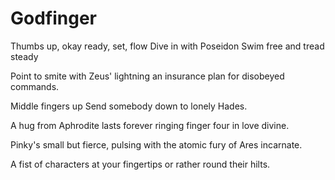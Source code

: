 # Godfinger

Thumbs up, okay
ready, set, flow
Dive in with Poseidon
Swim free and tread steady

Point to smite
with Zeus' lightning
an insurance plan
for disobeyed commands.

Middle fingers up
Send somebody down
to lonely Hades.

A hug from Aphrodite
lasts forever ringing
finger four in love divine.

Pinky's small but fierce,
pulsing with the atomic fury
of Ares incarnate.

A fist of characters
at your fingertips
or rather round their hilts.
